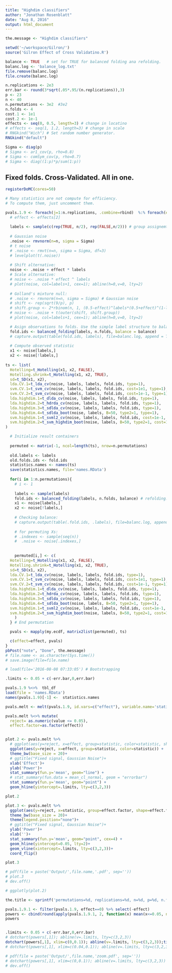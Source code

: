 ```yaml
---
title: "Highdim classifiers"
author: "Jonathan Rosenblatt"
date: "Aug 8, 2016"
output: html_document
---
```



```r
the.message <- "Highdim classifiers"

setwd('~/workspace/Gilron/')
source('Gilron Effect of Cross Validatino.R')

balance <- TRUE   # set for TRUE for balanced folding ana refolding.
balanc.log <- 'balance_log.txt'
file.remove(balanc.log)
file.create(balanc.log)

n.replications <- 2e3
err.bar <- round(3*sqrt(.05*.95/(n.replications)),3)
p <- 23
n <- 40
n.permutations <- 3e2  #3e2
n.folds <- 4
cost.1 <- 1e1
cost.2 <- 1e-1
effects <- seq(0, 0.5, length=3) # change in locatino
# effects <- seq(1, 1.2, length=3) # change in scale
# RNGkind("Wich") # Set random number generator. 
RNGkind("default")

Sigma <- diag(p)
# Sigma <- ar1_cov(p, rho=0.8)
# Sigma <- comSym_cov(p, rho=0.7) 
# Sigma <- diag((1:p)*p/sum(1:p))
```


## Fixed folds. Cross-Validated. All in one.
```r
registerDoMC(cores=50)

# Many statistics are not compute for efficiency. 
# To compute them, just uncomment them.

pvals.1.9 <- foreach(j=1:n.replications, .combine=rbind)  %:% foreach(effect=effects, .combine=rbind)  %dopar% {
  # effect <- effects[2]
  
  labels <- sample(c(rep(TRUE, n/2), rep(FALSE,n/2))) # group assignemt labels
  
  # Gaussian noise
  .noise <- rmvnorm(n=n, sigma = Sigma)
  # t noise
  # .noise <- rmvt(n=n, sigma = Sigma, df=3) 
  # levelplot(t(.noise))
  
  # Shift alternative:
  noise <- .noise + effect * labels
  # Scale alternative:
  # noise <- .noise * effect ^ labels 
  # plot(noise, col=labels+1, cex=1); abline(h=0,v=0, lty=2)
  
  # Golland's mixture null:
  # .noise <- rmvnorm(n=n, sigma = Sigma) # Gaussian noise
  # shift <- rep(sqrt(9/p), p)
  # shift.group <- 2*rbinom(n, 1, (0.5-effect)^labels*(0.5+effect)^(1-labels))-1
  # noise <- .noise + t(outer(shift, shift.group))
  # plot(noise, col=labels+1, cex=1); abline(h=0,v=0, lty=2)

  # Asign observations to folds. Use the simple label structure to balance folds.
  fold.ids <- balanced_folding(labels, n.folds, balance = balance)
  # capture.output(table(fold.ids, labels), file=balanc.log, append = TRUE)
  
  # Compute observed statistic
  x1 <- noise[labels,]
  x2 <- noise[!labels,]
  
ts <- list(
  Hotelling=t_Hotelling(x1, x2, FALSE),
  Hotelling.shrink=t_Hotelling(x1, x2, TRUE),
  sd=t_SD(x1, x2),
  lda.CV.1=t_lda_cv(noise, labels, labels, fold.ids, type=1),
  svm.CV.1=t_svm_cv(noise, labels, labels, fold.ids, cost=1e1, type=1),
  svm.CV.2=t_svm_cv(noise, labels, labels, fold.ids, cost=1e-1, type=1),
  lda.highdim.1=t_dlda_cv(noise, labels, labels, fold.ids, type=1),
  lda.highdim.2=t_hdrda_cv(noise, labels, labels, fold.ids, type=1),
  lda.highdim.3=t_sdlda_cv(noise, labels, labels, fold.ids, type=1),
  lda.highdim.4=t_sdlda_boot(noise, labels, B=50, type2=1, type=1),
  svm.highdim.1=t_svml2_cv(noise, labels, labels, fold.ids, cost=1e-1, type=1),
  svm.highdim.2=t_svm_highdim_boot(noise, labels, B=50, type2=1, cost=1e-1, type=1)
)

  # Initialize result containers
  
  permuted <- matrix(-1, ncol=length(ts), nrow=n.permutations)
  
  old.labels <- labels
  old.folds.ids <- fold.ids
  statistics.names <- names(ts)
  save(statistics.names, file='names.RData')
  
  for(i in 1:n.permutations){
    # i <- 1
    
    labels <- sample(labels) 
    fold.ids <- balanced_folding(labels, n.folds, balance) # refolding.
    x1 <- noise[labels,]
    x2 <- noise[!labels,]
    
    # Checking balance:
    # capture.output(table(.fold.ids, .labels), file=balanc.log, append = TRUE)
    
    # for permuting Xs:
    # .indexes <- sample(seq(n))
    #  .noise <- noise[.indexes,] 
    
    
    permuted[i,] <- c(
  Hotelling=t_Hotelling(x1, x2, FALSE),
  Hotelling.shrink=t_Hotelling(x1, x2, TRUE),
  sd=t_SD(x1, x2),
  lda.CV.1=t_lda_cv(noise, labels, labels, fold.ids, type=1),
  svm.CV.1=t_svm_cv(noise, labels, labels, fold.ids, cost=1e1, type=1),
  svm.CV.2=t_svm_cv(noise, labels, labels, fold.ids, cost=1e-1, type=1),
  lda.highdim.1=t_dlda_cv(noise, labels, labels, fold.ids, type=1),
  lda.highdim.2=t_hdrda_cv(noise, labels, labels, fold.ids, type=1),
  lda.highdim.3=t_sdlda_cv(noise, labels, labels, fold.ids, type=1),
  lda.highdim.4=t_sdlda_boot(noise, labels, B=50, type2=1, type=1),
  svm.highdim.1=t_svml2_cv(noise, labels, labels, fold.ids, cost=1e-1, type=1),
  svm.highdim.2=t_svm_highdim_boot(noise, labels, B=50, type2=1, cost=1e-1, type=1)
    )
  } # End permutation

  pvals <- mapply(my.ecdf, matrix2list(permuted), ts)

  c(effect=effect, pvals) 
}
pbPost("note", "Done", the.message)
# file.name <- as.character(Sys.time())
# save.image(file=file.name)
```


```r
# load(file='2016-08-08 07:33:05') # Bootstrapping

.limits <- 0.05 + c(-err.bar,0,err.bar)

pvals.1.9 %<>%  tbl_df
load(file = 'names.RData')
names(pvals.1.9)[-1] <-  statistics.names

pvals.melt <- melt(pvals.1.9, id.vars=c("effect"), variable.name='statistic') %>% tbl_df

pvals.melt %<>% mutate(
  reject= as.numeric(value <= 0.05),
  effect.factor=as.factor(effect)) 


plot.2 <- pvals.melt %>% 
  # ggplot(aes(y=reject, x=effect, group=statistic, color=statistic, shape=statistic)) +
  ggplot(aes(y=reject, x=effect, group=statistic, color=statistic)) +
  theme_bw(base_size = 20)+
  # ggtitle("Fixed signal, Gaussian Noise")+
  xlab('Effect')+
  ylab('Power')+
  stat_summary(fun.y='mean', geom="line") +
  # stat_summary(fun.data = mean_cl_normal, geom = "errorbar")
  stat_summary(fun.y='mean', geom="point") +
  geom_hline(yintercept=.limits, lty=c(3,2,3))

plot.2
```


```r
plot.3 <- pvals.melt %>% 
  ggplot(aes(y=reject, x=statistic, group=effect.factor, shape=effect.factor, color=effect.factor)) +
  theme_bw(base_size = 20)+
  theme(legend.position="none")+
  # ggtitle("Fixed signal, Gaussian Noise")+
  ylab('Power')+
  xlab('')+
  stat_summary(fun.y='mean', geom="point", cex=4) +
  geom_hline(yintercept=0.05, lty=2)+
  geom_vline(xintercept=.limits, lty=c(3,2,3))+
  coord_flip()

plot.3

# pdf(file = paste('Output/',file.name,'.pdf', sep=''))
# plot.3
# dev.off()

# ggplotly(plot.2)
```



```r
the.title <- sprintf('permutations=%d, replications=%d, n=%d, p=%d, n.folds=%d, errror bar=%s, balance=%s', n.permutations, n.replications, n, p, n.folds, err.bar, balance)

pvals.1.9.1 <- filter(pvals.1.9, effect==0) %>% select(-effect)
powers <- cbind(round(apply(pvals.1.9.1, 2, function(x) mean(x<=0.05, na.rm=TRUE)),3))
powers


.limits <- 0.05 + c(-err.bar,0,err.bar)
# dotchart(powers[,1]); abline(v=.limits, lty=c(3,2,3))
dotchart(powers[,1], xlim=c(0,0.1)); abline(v=.limits, lty=c(3,2,3));title(the.title)
# dotchart(powers[,1], xlim=c(0.04,0.1)); abline(v=.limits, lty=c(3,2,3)) #;title(the.title)

# pdf(file = paste('Output/',file.name,'zoom.pdf', sep=''))
# dotchart(powers[,1], xlim=c(0,0.1)); abline(v=.limits, lty=c(3,2,3))
# dev.off()
```
